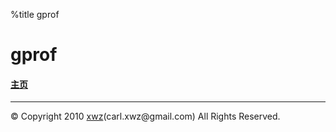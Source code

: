 %title gprof
=gprof=
====[[../../index|主页]]====
----


© Copyright 2010 [http://xuwenzhang.org xwz](carl.xwz@gmail.com) All Rights Reserved.

